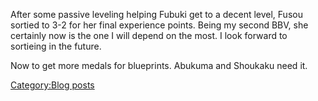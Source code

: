 After some passive leveling helping Fubuki get to a decent level, Fusou sortied to 3-2 for her final experience points. Being my second BBV, she certainly now is the one I will depend on the most. I look forward to sortieing in the future. 



Now to get more medals for blueprints. Abukuma and Shoukaku need it. 
[[Category:Blog posts]]